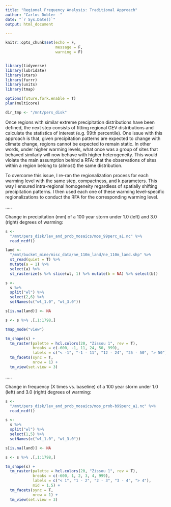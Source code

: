 ```yaml
---
title: "Regional Frequency Analysis: Traditional Approach"
author: "Carlos Dobler -"
date: "`r Sys.Date()`"
output: html_document

---
```



```r

knitr::opts_chunk$set(echo = F,
                      message = F,
                      warning = F)


library(tidyverse)
library(lubridate)
library(stars)
library(furrr)
library(units)
library(tmap)

options(future.fork.enable = T)
plan(multicore)

dir_tmp <- "/mnt/pers_disk"

```


Once regions with similar extreme precipitation distributions have been defined, the next step consists of fitting regional GEV distributions and calculate the statistics of interest (e.g. 99th percentile). One issue with this approach is that, given precipitation patterns are expected to change with climate change, regions cannot be expected to remain static. In other words, under higher warming levels, what once was a group of sites that behaved similarly will now behave with higher heterogeneity. This would violate the main assumption behind a RFA: that the observations of sites within a region belong to (almost) the same distribution.

To overcome this issue, I re-ran the regionalization process for each warming level with the same step, compactness, and k parameters. This way I ensured intra-regional homogeneity regardless of spatially shifting precipitation patterns. I then used each one of these warming level-specific regionalizations to conduct the RFA for the corresponding warming level.  

.....  

Change in precipitation (mm) of a 100 year storm under 1.0 (left) and 3.0 (right) degrees of warming:  

```r

s <-
  "/mnt/pers_disk/lev_and_prob_mosaics/mos_99perc_a1.nc" %>%
  read_ncdf()

land <-
  "/mnt/bucket_mine/misc_data/ne_110m_land/ne_110m_land.shp" %>%
  st_read(quiet = T) %>%
  mutate(a = 1) %>%
  select(a) %>%
  st_rasterize(s %>% slice(wl, 1) %>% mutate(b = NA) %>% select(b))

s <-
  s %>%
  split("wl") %>%
  select(2,6) %>%
  setNames(c("wl_1.0", "wl_3.0"))

s[is.na(land)] <- NA

s <- s %>% .[,1:1798,]

tmap_mode("view")

tm_shape(s) +
  tm_raster(palette = hcl.colors(20, "Zissou 1", rev = T),
            breaks = c(-600, -1, 11, 24, 50, 999),
            labels = c("< -1", "-1 - 11", "12 - 24", "25 - 50", "> 50")) +
  tm_facets(sync = T,
            nrow = 1) +
  tm_view(set.view = 3)


```

..... 

Change in frequency (X times vs. baseline) of a 100 year storm under 1.0 (left) and 3.0 (right) degrees of warming:

```r

s <-
  "/mnt/pers_disk/lev_and_prob_mosaics/mos_prob-b99perc_a1.nc" %>%
  read_ncdf()

s <-
  s %>%
  split("wl") %>%
  select(1,5) %>%
  setNames(c("wl_1.0", "wl_3.0"))

s[is.na(land)] <- NA

s <- s %>% .[,1:1798,]

tm_shape(s) +
  tm_raster(palette = hcl.colors(20, "Zissou 1", rev = T),
            breaks = c(-600, 1, 2, 3, 4, 999),
            labels = c("< 1", "1 - 2", "2 - 3", "3 - 4", "> 4"),
            mid = 1.5) +
  tm_facets(sync = T,
            nrow = 1) +
  tm_view(set.view = 3)


```

















